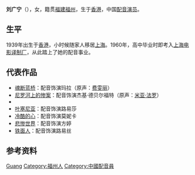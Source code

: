 {{配音員
|姓名     = 刘广宁
|圖片     = 
|尺寸     = 
|替代     = 
|簡介     = 
|本名     = 
|外文名   = 
|外文     = 
|羅馬拼音 = 
|英文名   = 
|暱稱     = 
|藝名     = 
|國籍     = 
|籍貫     = [[福建|福建]][[福州|福州]]
|出生地   = {{HKG-1876}}
|出身地   = 
|死歿地   = {{CHN}}[[上海|上海]]
|出生名   = 
|生年     = 1939
|生月     = 
|生日     = 
|歿年     = 2020
|歿月     = 6
|歿日     = 25
|血型     = 
|配演語言 = 
|教育程度 = 
|母校     = [[上海市第四中学|上海第四女中]]<ref>{{Cite book|title=中國妇女名人录|url=https://books.google.com/books?id=X69pAAAAIAAJ&q=%E5%88%98%E5%B9%BF%E5%AE%81+%E4%B8%8A%E6%B5%B7%E7%AC%AC%E5%9B%9B%E5%A5%B3%E4%B8%AD|publisher=陕西人民出版社|date=1988|language=zh|last=慕群|page=118|access-date=2020-06-25|archive-date=2020-07-10|archive-url=https://web.archive.org/web/20200710000928/https://books.google.com/books?id=X69pAAAAIAAJ&q=%E5%88%98%E5%B9%BF%E5%AE%81+%E4%B8%8A%E6%B5%B7%E7%AC%AC%E5%9B%9B%E5%A5%B3%E4%B8%AD|dead-url=no}}</ref>
|所屬     = [[上海电影译制厂|上海电影译制厂]]
|宗教信仰 = 
|配偶     = 潘世炎
|任職紀錄 = 
|出道作   = 
|代表作   = 
|網站     = 
|其他     = 
|module   = 
}}
'''刘广宁'''（{{bd|1939年||2020年|6月25日|catIdx=Liu}}），女，籍贯[[福建|福建]][[福州|福州]]，生于[[香港|香港]]，中国[[配音|配音]][[演员|演员]]。

== 生平 ==
1939年出生于[[香港|香港]]，小时候随家人移居[[上海|上海]]。1960年，高中毕业时即考入[[上海电影译制厂|上海电影译制厂]]，从此踏上了她的配音事业。

== 代表作品 ==
* [[魂断蓝桥|魂断蓝桥]]：配音饰演玛拉（原声：[[费雯丽|费雯丽]]）
* [[尼罗河上的惨案|尼罗河上的惨案]]：配音饰演杰基·德贝尔福特（原声：[[米亚·法罗|米亚·法罗]]）
* {{tsl|en|Evil Under the Sun (1982 film)|阳光下的罪恶}}
* [[叶塞尼亚|叶塞尼亚]]：配音饰演路易莎
* [[冷酷的心_(1968年电影)|冷酷的心]]：配音饰演莫妮卡
* [[悲惨世界|悲惨世界]]：配音饰演方婷
* [[铁面人|铁面人]]：配音饰演路易丝

== 参考资料 ==
{{reflist}}

{{上海电影译制厂/人物群体}}

{{Authority control}}
{{DEFAULTSORT:Liu}}
[[Category:刘姓|Guang]]
[[Category:福州人|Category:福州人]]
[[Category:中國配音員|Category:中國配音員]]
{{china-bio-stub}}